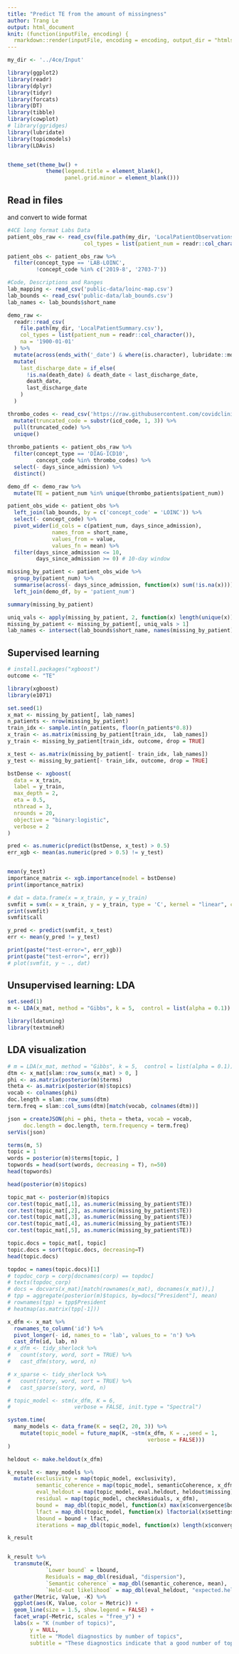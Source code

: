 ```yaml
---
title: "Predict TE from the amount of missingness"
author: Trang Le
output: html_document
knit: (function(inputFile, encoding) {
  rmarkdown::render(inputFile, encoding = encoding, output_dir = "htmls") })
---
```


```r
my_dir <- '../4ce/Input'

library(ggplot2)
library(readr)
library(dplyr)
library(tidyr)
library(forcats)
library(DT)
library(tibble)
library(cowplot)
# library(ggridges)
library(lubridate)
library(topicmodels)
library(LDAvis)   


theme_set(theme_bw() + 
            theme(legend.title = element_blank(),
                  panel.grid.minor = element_blank()))
```

## Read in files 
and convert to wide format

```R

#4CE long format Labs Data
patient_obs_raw <- read_csv(file.path(my_dir, 'LocalPatientObservations.csv'),
                        col_types = list(patient_num = readr::col_character())) 

patient_obs <- patient_obs_raw %>% 
  filter(concept_type == 'LAB-LOINC',
         !concept_code %in% c('2019-8', '2703-7'))

#Code, Descriptions and Ranges
lab_mapping <- read_csv('public-data/loinc-map.csv')
lab_bounds <- read_csv('public-data/lab_bounds.csv')
lab_names <- lab_bounds$short_name

demo_raw <-
  readr::read_csv(
    file.path(my_dir, 'LocalPatientSummary.csv'),
    col_types = list(patient_num = readr::col_character()),
    na = '1900-01-01'
  ) %>% 
  mutate(across(ends_with('_date') & where(is.character), lubridate::mdy)) %>% 
  mutate(
    last_discharge_date = if_else(
      !is.na(death_date) & death_date < last_discharge_date,
      death_date,
      last_discharge_date
    )
  )

```

```r
thrombo_codes <- read_csv('https://raw.githubusercontent.com/covidclinical/Phase2.1AKIRPackage/ac19716a4586f45c398728fcd821ca9d5baffe45/FourCePhase2.1AKI/data-raw/thromb_icd_code.csv') %>% 
  mutate(truncated_code = substr(icd_code, 1, 3)) %>% 
  pull(truncated_code) %>% 
  unique()
  
thrombo_patients <- patient_obs_raw %>% 
  filter(concept_type == 'DIAG-ICD10',
         concept_code %in% thrombo_codes) %>% 
  select(- days_since_admission) %>% 
  distinct()

demo_df <- demo_raw %>% 
  mutate(TE = patient_num %in% unique(thrombo_patients$patient_num))

patient_obs_wide <- patient_obs %>% 
  left_join(lab_bounds, by = c('concept_code' = 'LOINC')) %>% 
  select(- concept_code) %>% 
  pivot_wider(id_cols = c(patient_num, days_since_admission),
              names_from = short_name,
              values_from = value,
              values_fn = mean) %>% 
  filter(days_since_admission <= 10,
         days_since_admission >= 0) # 10-day window

missing_by_patient <- patient_obs_wide %>% 
  group_by(patient_num) %>% 
  summarise(across(- days_since_admission, function(x) sum(!is.na(x)))) %>% 
  left_join(demo_df, by = 'patient_num')

summary(missing_by_patient)

uniq_vals <- apply(missing_by_patient, 2, function(x) length(unique(x)))
missing_by_patient <- missing_by_patient[, uniq_vals > 1]
lab_names <- intersect(lab_bounds$short_name, names(missing_by_patient))
```

## Supervised learning
```r
# install.packages("xgboost")
outcome <- "TE"

library(xgboost)
library(e1071)

set.seed(1)
x_mat <- missing_by_patient[, lab_names]
n_patients <- nrow(missing_by_patient)
train_idx <- sample.int(n_patients, floor(n_patients*0.8))
x_train <- as.matrix(missing_by_patient[train_idx,  lab_names])
y_train <- missing_by_patient[train_idx, outcome, drop = TRUE]

x_test <- as.matrix(missing_by_patient[- train_idx, lab_names])
y_test <- missing_by_patient[- train_idx, outcome, drop = TRUE]

bstDense <- xgboost(
  data = x_train,
  label = y_train,
  max_depth = 2,
  eta = 0.5,
  nthread = 3,
  nrounds = 20,
  objective = "binary:logistic",
  verbose = 2
)

pred <- as.numeric(predict(bstDense, x_test) > 0.5)
err_xgb <- mean(as.numeric(pred > 0.5) != y_test)


mean(y_test)
importance_matrix <- xgb.importance(model = bstDense)
print(importance_matrix)

# dat = data.frame(x = x_train, y = y_train)
svmfit = svm(x = x_train, y = y_train, type = 'C', kernel = "linear", cost = 10, scale = FALSE)
print(svmfit)
svmfit$call

y_pred <- predict(svmfit, x_test)
err <- mean(y_pred != y_test)

print(paste("test-error=", err_xgb))
print(paste("test-error=", err))
# plot(svmfit, y ~ ., dat)
```

## Unsupervised learning: LDA
```r
set.seed(1)
m <- LDA(x_mat, method = "Gibbs", k = 5,  control = list(alpha = 0.1))
```

```r
library(ldatuning)
library(textmineR)
```

## LDA visualization
```r
# m = LDA(x_mat, method = "Gibbs", k = 5,  control = list(alpha = 0.1))
dtm <- x_mat[slam::row_sums(x_mat) > 0, ]
phi <- as.matrix(posterior(m)$terms)
theta <- as.matrix(posterior(m)$topics)
vocab <- colnames(phi)
doc.length = slam::row_sums(dtm)
term.freq = slam::col_sums(dtm)[match(vocab, colnames(dtm))]

json = createJSON(phi = phi, theta = theta, vocab = vocab,
     doc.length = doc.length, term.frequency = term.freq)
serVis(json)
```

```r
terms(m, 5)
topic = 1
words = posterior(m)$terms[topic, ]
topwords = head(sort(words, decreasing = T), n=50)
head(topwords)

head(posterior(m)$topics)

topic_mat <- posterior(m)$topics
cor.test(topic_mat[,1], as.numeric(missing_by_patient$TE))
cor.test(topic_mat[,2], as.numeric(missing_by_patient$TE))
cor.test(topic_mat[,3], as.numeric(missing_by_patient$TE))
cor.test(topic_mat[,4], as.numeric(missing_by_patient$TE))
cor.test(topic_mat[,5], as.numeric(missing_by_patient$TE))

topic.docs = topic_mat[, topic] 
topic.docs = sort(topic.docs, decreasing=T)
head(topic.docs)

topdoc = names(topic.docs)[1]
# topdoc_corp = corp[docnames(corp) == topdoc]
# texts(topdoc_corp)
# docs = docvars(x_mat)[match(rownames(x_mat), docnames(x_mat)),]
# tpp = aggregate(posterior(m)$topics, by=docs["President"], mean)
# rownames(tpp) = tpp$President
# heatmap(as.matrix(tpp[-1]))
```



```r
x_dfm <- x_mat %>%
  rownames_to_column('id') %>% 
  pivot_longer(- id, names_to = 'lab', values_to = 'n') %>% 
  cast_dfm(id, lab, n)
# x_dfm <- tidy_sherlock %>%
#   count(story, word, sort = TRUE) %>%
#   cast_dfm(story, word, n)

# x_sparse <- tidy_sherlock %>%
#   count(story, word, sort = TRUE) %>%
#   cast_sparse(story, word, n)

# topic_model <- stm(x_dfm, K = 6, 
#                    verbose = FALSE, init.type = "Spectral")

system.time(
  many_models <- data_frame(K = seq(2, 20, 3)) %>%
    mutate(topic_model = future_map(K, ~stm(x_dfm, K = .,seed = 1,
                                            verbose = FALSE)))
)

heldout <- make.heldout(x_dfm)

k_result <- many_models %>%
  mutate(exclusivity = map(topic_model, exclusivity),
         semantic_coherence = map(topic_model, semanticCoherence, x_dfm),
         eval_heldout = map(topic_model, eval.heldout, heldout$missing),
         residual = map(topic_model, checkResiduals, x_dfm),
         bound =  map_dbl(topic_model, function(x) max(x$convergence$bound)),
         lfact = map_dbl(topic_model, function(x) lfactorial(x$settings$dim$K)),
         lbound = bound + lfact,
         iterations = map_dbl(topic_model, function(x) length(x$convergence$bound)))

k_result


k_result %>%
  transmute(K,
            `Lower bound` = lbound,
            Residuals = map_dbl(residual, "dispersion"),
            `Semantic coherence` = map_dbl(semantic_coherence, mean),
            `Held-out likelihood` = map_dbl(eval_heldout, "expected.heldout")) %>%
  gather(Metric, Value, -K) %>%
  ggplot(aes(K, Value, color = Metric)) +
  geom_line(size = 1.5, show.legend = FALSE) +
  facet_wrap(~Metric, scales = "free_y") +
  labs(x = "K (number of topics)",
       y = NULL,
       title = "Model diagnostics by number of topics",
       subtitle = "These diagnostics indicate that a good number of topics would be 3")

```

